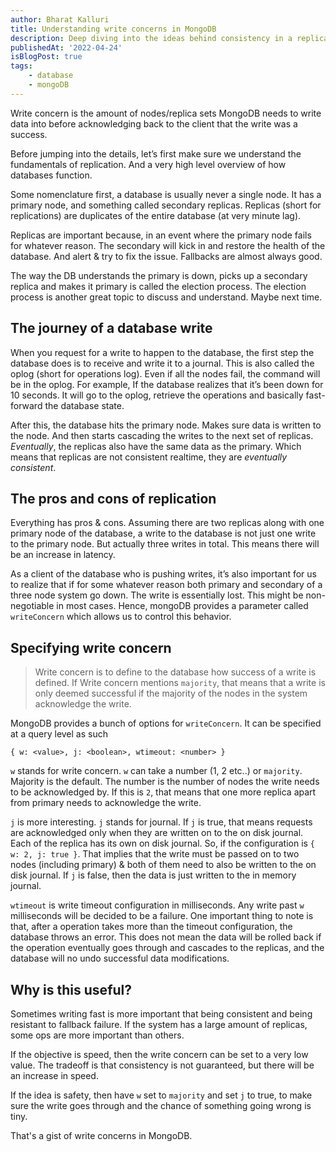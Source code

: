 ```yaml
---
author: Bharat Kalluri
title: Understanding write concerns in MongoDB
description: Deep diving into the ideas behind consistency in a replicated system
publishedAt: '2022-04-24'
isBlogPost: true
tags:
    - database
    - mongoDB
---
```


Write concern is the amount of nodes/replica sets MongoDB needs to write data into before acknowledging back to the client that the write was a success.

Before jumping into the details, let’s first make sure we understand the fundamentals of replication. And a very high level overview of how databases function.

Some nomenclature first, a database is usually never a single node. It has a primary node, and something called secondary replicas. Replicas (short for replications) are duplicates of the entire database (at very minute lag).

Replicas are important because, in an event where the primary node fails for whatever reason. The secondary will kick in and restore the health of the database. And alert & try to fix the issue. Fallbacks are almost always good.

The way the DB understands the primary is down, picks up a secondary replica and makes it primary is called the election process. The election process is another great topic to discuss and understand. Maybe next time.

## The journey of a database write
When you request for a write to happen to the database, the first step the database does is to receive and write it to a journal. This is also called the oplog (short for operations log).  Even if all the nodes fail, the command will be in the oplog. For example, If the database realizes that it’s been down for 10 seconds. It will go to the oplog, retrieve the operations and basically fast-forward the database state.

After this, the database hits the primary node. Makes sure data is written to the node. And then starts cascading the writes to the next set of replicas. *Eventually*, the replicas also have the same data as the primary. Which means that replicas are not consistent realtime, they are *eventually consistent*.

## The pros and cons of replication

Everything has pros & cons. Assuming there are two replicas along with one primary node of the database, a write to the database is not just one write to the primary node. But actually three writes in total. This means there will be an increase in latency.

As a client of the database who is pushing writes, it’s also important for us to realize that if for some whatever reason both primary and secondary of a three node system go down. The write is essentially lost. This might be non-negotiable in most cases. Hence, mongoDB provides a parameter called `writeConcern` which allows us to control this behavior.

## Specifying write concern

> Write concern is to define to the database how success of a write is defined. If Write concern mentions `majority`, that means that a write is only deemed successful if the majority of the nodes in the system acknowledge the write.

MongoDB provides a bunch of options for `writeConcern`. It can be specified at a query level as such

```
{ w: <value>, j: <boolean>, wtimeout: <number> }
```

`w` stands for write concern. `w` can take a number (1, 2 etc..) or `majority`. Majority is the default. The number is the number of nodes the write needs to be acknowledged	by. If this is `2`, that means that one more replica apart from primary needs to acknowledge the write.

`j` is more interesting. `j` stands for journal. If `j` is true, that means requests are acknowledged only when they are written on to the on disk journal. Each of the replica has its own on disk journal.
So, if the configuration is `{ w: 2, j: true }`. That implies that the write must be passed on to two nodes (including primary) & both of them need to also be written to the on disk journal. If `j` is false, then the data is just written to the in memory journal.

`wtimeout` is write timeout configuration in milliseconds. Any write past `w` milliseconds will be decided to be a failure. One important thing to note is that, after a operation takes more than the timeout configuration, the database throws an error. This does not mean the data will be rolled back if the operation eventually goes through and cascades to the replicas, and the database will no undo successful data modifications.

## Why is this useful?
Sometimes writing fast is more important that being consistent and being resistant to fallback failure. If the system has a large amount of replicas, some ops are more important than others.

If the objective is speed, then the write concern can be set to a very low value. The tradeoff is that consistency is not guaranteed, but there will be an increase in speed.

If the idea is safety, then have `w` set to `majority` and set `j` to true, to make sure the write goes through and the chance of something going wrong is tiny.

That's a gist of write concerns in MongoDB.

